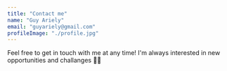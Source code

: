 ```yaml
---
title: "Contact me"
name: "Guy Ariely"
email: "guyariely@gmail.com"
profileImage: "./profile.jpg"
---
```



Feel free to get in touch with me at any time!
I'm always interested in new opportunities and challanges 💪🏻
